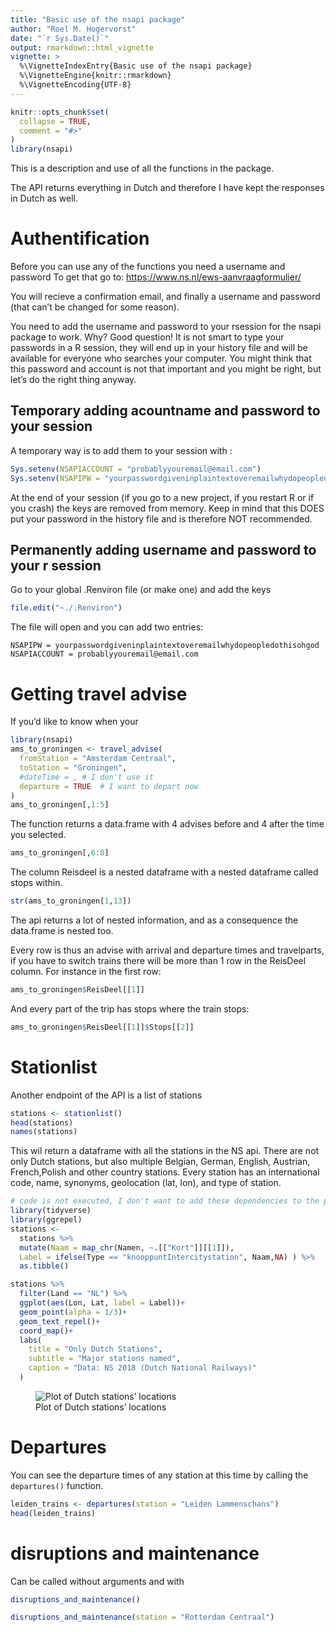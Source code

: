```yaml
---
title: "Basic use of the nsapi package"
author: "Roel M. Hogervorst"
date: "`r Sys.Date()`"
output: rmarkdown::html_vignette
vignette: >
  %\VignetteIndexEntry{Basic use of the nsapi package}
  %\VignetteEngine{knitr::rmarkdown}
  %\VignetteEncoding{UTF-8}
---
```


```r
knitr::opts_chunk$set(
  collapse = TRUE,
  comment = "#>"
)
library(nsapi)
```


This is a description and use of all the functions in the package.

The API returns everything in Dutch and therefore I have kept the responses in Dutch as well.

# Authentification
Before you can use any of the functions you need a username and password
To get that go to: <https://www.ns.nl/ews-aanvraagformulier/>

You will recieve a confirmation email, and finally a username and password (that can't be changed for some reason).

You need to add the username and password to your rsession for the nsapi package to work.
Why? Good question! It is not smart to type your passwords in a R session, they will end up in your history file and will be available for everyone who searches your computer. 
You might think that this password and account is not that important and you might be right, but let's do the right thing anyway.

## Temporary adding acountname and password to your session
A temporary way is to add them to your session with :

```r
Sys.setenv(NSAPIACCOUNT = "probablyyouremail@email.com")
Sys.setenv(NSAPIPW = "yourpasswordgiveninplaintextoveremailwhydopeopledothisohgod")
```

At the end of your session (if you go to a new project, if you restart R or if you crash) the keys are removed from memory. Keep in mind that this DOES put your password in the history file and is therefore NOT recommended. 

## Permanently adding username and password to your r session

Go to your global .Renviron file (or make one) and add the keys
```r
file.edit("~./.Renviron")
```

The file will open and you can add two entries:

```
NSAPIPW = yourpasswordgiveninplaintextoveremailwhydopeopledothisohgod
NSAPIACCOUNT = probablyyouremail@email.com
```


# Getting travel advise

If you'd like to know when your

```r
library(nsapi)
ams_to_groningen <- travel_advise(
  fromStation = "Amsterdam Centraal",
  toStation = "Groningen",
  #dateTime = , # I don't use it 
  departure = TRUE  # I want to depart now
)
ams_to_groningen[,1:5]
```

The function returns a data.frame with 4 advises before and 4 after the time you selected.

```r
ams_to_groningen[,6:8]
```

The column Reisdeel is a nested dataframe with a nested dataframe called stops within. 

```r
str(ams_to_groningen[1,13])
```
 The api returns a lot of nested information, and as a consequence the data.frame is nested too.

Every row is thus an advise with arrival and departure times and travelparts,
if you have to switch trains there will be more than 1 row in the ReisDeel column.
For instance in the first row:

```r
ams_to_groningen$ReisDeel[[1]]
```

And every part of the trip has stops where the train stops:

```r
ams_to_groningen$ReisDeel[[1]]$Stops[[2]]
```

# Stationlist
Another endpoint of the API is a list of stations

```r
stations <- stationlist()
head(stations)
names(stations)
```

This wil return a dataframe with all the stations in the NS api.
There are not only Dutch stations, but also multiple Belgian, German, English, Austrian, French,Polish and other country stations. 
Every station has an international code, name, synonyms, geolocation (lat, lon), and type of station. 

```r
# code is not executed, I don't want to add these dependencies to the package
library(tidyverse)
library(ggrepel)
stations <- 
  stations %>% 
  mutate(Naam = map_chr(Namen, ~.[["Kort"]][[1]]),
  Label = ifelse(Type == "knooppuntIntercitystation", Naam,NA) ) %>% 
  as.tibble() 

stations %>% 
  filter(Land == "NL") %>% 
  ggplot(aes(Lon, Lat, label = Label))+ 
  geom_point(alpha = 1/3)+
  geom_text_repel()+
  coord_map()+
  labs(
    title = "Only Dutch Stations",
    subtitle = "Major stations named",
    caption = "Data: NS 2018 (Dutch National Railways)"
  )
```

![Plot of Dutch stations' locations](../man/figures/Dutch_stations.png)


# Departures

You can see the departure times of any station at this time by calling the `departures()` function. 

```r
leiden_trains <- departures(station = "Leiden Lammenschans")
head(leiden_trains)

```




# disruptions and maintenance

Can be called without arguments and with

```r
disruptions_and_maintenance()
```


```r
disruptions_and_maintenance(station = "Rotterdam Centraal")
```
